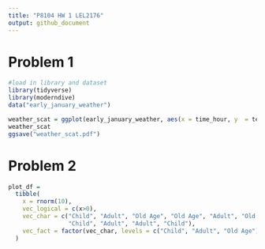 ```yaml
---
title: "P8104 HW 1 LEL2176"
output: github_document
---
```


# Problem 1
```r
#load in library and dataset
library(tidyverse)
library(moderndive)
data("early_january_weather")
```


```r
weather_scat = ggplot(early_january_weather, aes(x = time_hour, y  = temp, color = "humid")) + geom_point()
weather_scat
ggsave("weather_scat.pdf")
```


# Problem 2

```r
plot_df = 
  tibble(
    x = rnorm(10),
    vec_logical = c(x>0),
    vec_char = c("Child", "Adult", "Old Age", "Old Age", "Adult", "Old Age",
                 "Child", "Adult", "Adult", "Child"),
    vec_fact = factor(vec_char, levels = c("Child", "Adult", "Old Age"))
  )
```


